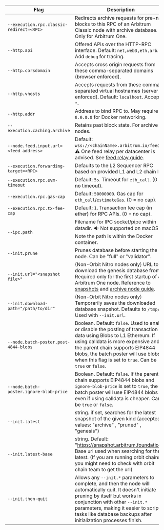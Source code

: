<section class='small-table'>

| Flag                                     | Description                                                                                                                                                                                                                                                                                     |
| ---------------------------------------- | ----------------------------------------------------------------------------------------------------------------------------------------------------------------------------------------------------------------------------------------------------------------------------------------------- |
| `--execution.rpc.classic-redirect=<RPC>` | Redirects archive requests for pre-nitro blocks to this RPC of an Arbitrum Classic node with archive database. Only for Arbitrum One.                                                                                                                                                           |
| `--http.api`                             | Offered APIs over the HTTP-RPC interface. Default: `net,web3,eth,arb`. Add `debug` for tracing.                                                                                                                                                                                                 |
| `--http.corsdomain`                      | Accepts cross origin requests from these comma-separated domains (browser enforced).                                                                                                                                                                                                            |
| `--http.vhosts`                          | Accepts requests from these comma-separated virtual hostnames (server enforced). Default: `localhost`. Accepts `*`.                                                                                                                                                                             |
| `--http.addr`                            | Address to bind RPC to. May require `0.0.0.0` for Docker networking.                                                                                                                                                                                                                            |
| `--execution.caching.archive`            | Retains past block state. For archive nodes.                                                                                                                                                                                                                                                    |
| `--node.feed.input.url=<feed address>`   | Default: `wss://<chainName>.arbitrum.io/feed`. ⚠️ One feed relay per datacenter is advised. See [feed relay guide](/run-arbitrum-node/sequencer/01-run-feed-relay.mdx).                                                                                                                         |
| `--execution.forwarding-target=<RPC>`    | Defaults to the L2 Sequencer RPC based on provided L1 and L2 chain IDs.                                                                                                                                                                                                                         |
| `--execution.rpc.evm-timeout`            | Default: `5s`. Timeout for `eth_call`. (0 == no timeout).                                                                                                                                                                                                                                       |
| `--execution.rpc.gas-cap`                | Default: `50000000`. Gas cap for `eth_call`/`estimateGas`. (0 = no cap).                                                                                                                                                                                                                        |
| `--execution.rpc.tx-fee-cap`             | Default: `1`. Transaction fee cap (in ether) for RPC APIs. (0 = no cap).                                                                                                                                                                                                                        |
| `--ipc.path`                             | Filename for IPC socket/pipe within datadir. 🔉 Not supported on macOS. Note the path is within the Docker container.                                                                                                                                                                           |
| `--init.prune`                           | Prunes database before starting the node. Can be "full" or "validator".                                                                                                                                                                                                                         |
| `--init.url="<snapshot file>"`           | (Non-Orbit Nitro nodes only) URL to download the genesis database from. Required only for the first startup of an Arbitrum One node. Reference to [snapshots](https://snapshot.arbitrum.foundation/index.html) and [archive node guide](/run-arbitrum-node/more-types/01-run-archive-node.mdx). |
| `--init.download-path="/path/to/dir"`    | (Non-Orbit Nitro nodes only) Temporarily saves the downloaded database snapshot. Defaults to `/tmp/`. Used with `--init.url`.                                                                                                                                                                   |
| `--node.batch-poster.post-4844-blobs`    | Boolean. Default: `false`. Used to enable or disable the posting of transaction data using Blobs to L1 Ethereum. If using calldata is more expensive and if the parent chain supports EIP4844 blobs, the batch poster will use blobs when this flag is set to `true`. Can be `true` or `false`. |
| `--node.batch-poster.ignore-blob-price`  | Boolean. Default: `false`. If the parent chain supports EIP4844 blobs and `ignore-blob-price` is set to `true`, the batch poster will use EIP4844 blobs even if using calldata is cheaper. Can be `true` or `false`.                                                                            |
| `--init.latest`                          | string. if set, searches for the latest snapshot of the given kind (accepted values: "archive" , "pruned" , "genesis")                                                                                                                                                                          |
| `--init.latest-base`                     | string. Default: "https://snapshot.arbitrum.foundation/". Base url used when searching for the latest. (If you are running orbit chains you might need to check with orbit chain team to get the url)                                                                                           |
| `--init.then-quit`                       | Allows any `--init.*` parameters to complete, and then the node will automatically quit. It doesn't initiate pruning by itself but works in conjunction with other `--init.*` parameters, making it easier to script tasks like database backups after initialization processes finish.         |

</section>
